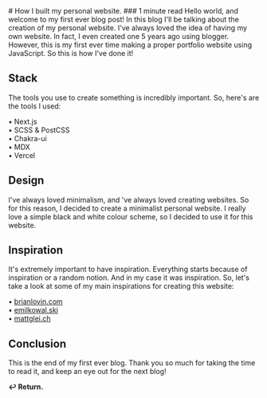 
<title>How I built my personal website.</title>
<link rel="icon" href="./icon.png" />
<div className={styles.blog}>
# How I built my personal website.
### 1 minute read
Hello world, and welcome to my first ever blog post! In this blog I'll be talking about the creation of my personal website. I've always loved the idea of having my own website. In fact, I even created one 5 years ago using blogger. However, this is my first ever time making a proper portfolio website using JavaScript. So this is how I've done it!

## Stack
The tools you use to create something is incredibly important. So, here's are the tools I used:

• Next.js <br/>
• SCSS & PostCSS<br/>
• Chakra-ui<br/>
• MDX<br/>
• Vercel

## Design
I've always loved minimalism, and 've always loved creating websites. So for this reason, I decided to create a minimalist personal website. I really love a simple black and white colour scheme, so I decided to use it for this website.

## Inspiration
It's extremely important to have inspiration. Everything starts because of inspiration or a random notion. And in my case it was inspiration. So, let's take a look at some of my main inspirations for creating this website: 

<div classNames={styles.inspoLinks}>
• <a href="https://brianlovin.com"> brianlovin.com</a><br/>
• <a href="https://emilkowal.ski"> emilkowal.ski</a><br/>
• <a href="https://mattglei.ch">mattglei.ch</a>
</div>

## Conclusion
This is the end of my first ever blog. Thank you so much for taking the time to read it, and keep an eye out for the next blog!

<b><Link href="/blog"> ↩ Return. </Link></b>
</div>